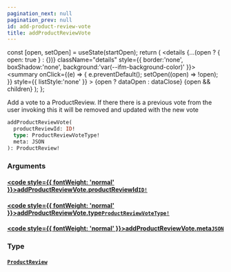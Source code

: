 ```yaml
---
pagination_next: null
pagination_prev: null
id: add-product-review-vote
title: addProductReviewVote
---
```









  const [open, setOpen] = useState(startOpen);
  return (
    <details {...(open ? { open: true } : {})} className="details" style={{ border:'none', boxShadow:'none', background:'var(--ifm-background-color)' }}>
      <summary
        onClick={(e) => {
          e.preventDefault();
          setOpen((open) => !open);
        }}
        style={{ listStyle:'none' }}
      >
      {open ? dataOpen : dataClose}
      </summary>
      {open && children}
    </details>
  );
};








Add a vote to a ProductReview.
If there there is a previous vote from the user invoking this it will be removed and updated with the new vote


```graphql
addProductReviewVote(
  productReviewId: ID!
  type: ProductReviewVoteType!
  meta: JSON
): ProductReview!
```




### Arguments

#### [<code style={{ fontWeight: 'normal' }}>addProductReviewVote.<b>productReviewId</b></code>](#)<Bullet />[`ID!`](/schema/types/scalars/id.mdx) <Badge class="badge badge--secondary" text="non-null"/> <Badge class="badge badge--secondary" text="scalar"/> 



#### [<code style={{ fontWeight: 'normal' }}>addProductReviewVote.<b>type</b></code>](#)<Bullet />[`ProductReviewVoteType!`](/schema/types/enums/product-review-vote-type.mdx) <Badge class="badge badge--secondary" text="non-null"/> <Badge class="badge badge--secondary" text="enum"/> 



#### [<code style={{ fontWeight: 'normal' }}>addProductReviewVote.<b>meta</b></code>](#)<Bullet />[`JSON`](/schema/types/scalars/json.mdx) <Badge class="badge badge--secondary" text="scalar"/> 



### Type

#### [`ProductReview`](/schema/types/objects/product-review.mdx) <Badge class="badge badge--secondary" text="object"/> 







